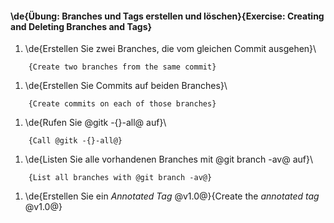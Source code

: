 ==== \de{'''Übung:''' Branches und Tags erstellen und löschen}{'''Exercise:''' Creating and Deleting Branches and Tags} ====

# \de{Erstellen Sie zwei Branches, die vom gleichen Commit ausgehen}\
     {Create two branches from the same commit}
# \de{Erstellen Sie Commits auf beiden Branches}\
     {Create commits on each of those branches}
# \de{Rufen Sie @gitk -{}-all@ auf}\
     {Call @gitk -{}-all@}
# \de{Listen Sie alle vorhandenen Branches mit @git branch -av@ auf}\
     {List all branches with @git branch -av@}
# \de{Erstellen Sie ein ''Annotated Tag'' @v1.0@}{Create the ''annotated tag'' @v1.0@}
